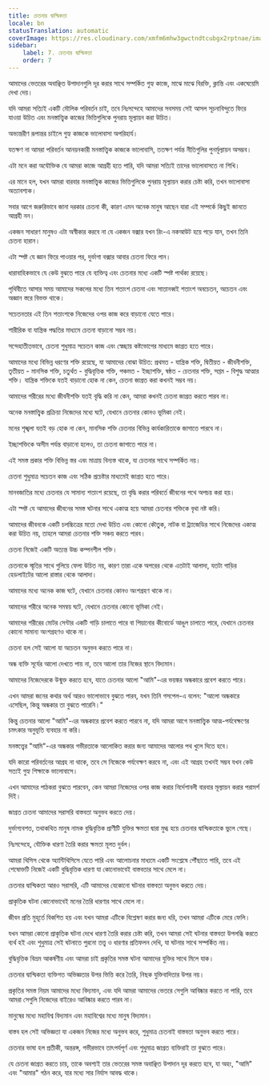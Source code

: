 ```yaml
---
title: চেতনার দ্বান্দ্বিকতা
locale: bn
statusTranslation: automatic
coverImage: https://res.cloudinary.com/xmfm6mhw3gwctndtcubgx2rptnae/image/upload/v1741354419/small_cover_la_gran_rebelion_28716e29d2.webp
sidebar:
    label: 7. চেতনার দ্বান্দ্বিকতা
    order: 7
---
```

আমাদের ভেতরের অবাঞ্ছিত উপাদানগুলি দূর করার সাথে সম্পর্কিত গুহ্য কাজে, মাঝে মাঝে বিরক্তি, ক্লান্তি এবং একঘেয়েমি দেখা দেয়।

যদি আমরা সত্যিই একটি মৌলিক পরিবর্তন চাই, তবে নিঃসন্দেহে আমাদের সবসময় সেই আসল সূচনাবিন্দুতে ফিরে যাওয়া উচিত এবং মনস্তাত্ত্বিক কাজের ভিত্তিগুলিকে পুনরায় মূল্যায়ন করা উচিত।

অভ্যন্তরীণ রূপান্তর চাইলে গুহ্য কাজকে ভালোবাসা অপরিহার্য।

যতক্ষণ না আমরা পরিবর্তন আনয়নকারী মনস্তাত্ত্বিক কাজকে ভালোবাসি, ততক্ষণ পর্যন্ত নীতিগুলির পুনর্মূল্যায়ন অসম্ভব।

এটা মনে করা অযৌক্তিক যে আমরা কাজে আগ্রহী হতে পারি, যদি আমরা সত্যিই তাদের ভালোবাসতে না শিখি।

এর মানে হল, যখন আমরা বারবার মনস্তাত্ত্বিক কাজের ভিত্তিগুলিকে পুনরায় মূল্যায়ন করার চেষ্টা করি, তখন ভালোবাসা অত্যাবশ্যক।

সবার আগে জরুরিভাবে জানা দরকার চেতনা কী, কারণ এমন অনেক মানুষ আছেন যারা এই সম্পর্কে কিছুই জানতে আগ্রহী নন।

একজন সাধারণ মানুষও এটা অস্বীকার করবে না যে একজন বক্সার যখন রিং-এ নকআউট হয়ে পড়ে যান, তখন তিনি চেতনা হারান।

এটা স্পষ্ট যে জ্ঞান ফিরে পাওয়ার পর, দুর্ভাগা বক্সার আবার চেতনা ফিরে পান।

ধারাবাহিকভাবে যে কেউ বুঝতে পারে যে ব্যক্তিত্ব এবং চেতনার মধ্যে একটি স্পষ্ট পার্থক্য রয়েছে।

পৃথিবীতে আসার সময় আমাদের সকলের মধ্যে তিন শতাংশ চেতনা এবং সাতানব্বই শতাংশ অবচেতন, অচেতন এবং অজ্ঞান স্তরে বিভক্ত থাকে।

সচেতনতার এই তিন শতাংশকে নিজেদের ওপর কাজ করে বাড়ানো যেতে পারে।

শারীরিক বা যান্ত্রিক পদ্ধতির মাধ্যমে চেতনা বাড়ানো সম্ভব নয়।

সন্দেহাতীতভাবে, চেতনা শুধুমাত্র সচেতন কাজ এবং স্বেচ্ছায় কষ্টভোগের মাধ্যমে জাগ্রত হতে পারে।

আমাদের মধ্যে বিভিন্ন ধরণের শক্তি রয়েছে, যা আমাদের বোঝা উচিত: প্রথমত - যান্ত্রিক শক্তি, দ্বিতীয়ত - জীবনীশক্তি, তৃতীয়ত - মানসিক শক্তি, চতুর্থত - বুদ্ধিবৃত্তিক শক্তি, পঞ্চমত - ইচ্ছাশক্তি, ষষ্ঠত - চেতনার শক্তি, সপ্তম - বিশুদ্ধ আত্মার শক্তি। যান্ত্রিক শক্তিকে যতই বাড়ানো হোক না কেন, চেতনা জাগ্রত করা কখনই সম্ভব নয়।

আমাদের শরীরের মধ্যে জীবনীশক্তি যতই বৃদ্ধি করি না কেন, আমরা কখনই চেতনা জাগ্রত করতে পারব না।

অনেক মনস্তাত্ত্বিক প্রক্রিয়া নিজেদের মধ্যে ঘটে, যেখানে চেতনার কোনও ভূমিকা নেই।

মনের শৃঙ্খলা যতই বড় হোক না কেন, মানসিক শক্তি চেতনার বিভিন্ন কার্যকারিতাকে জাগাতে পারবে না।

ইচ্ছাশক্তিকে অসীম পর্যন্ত বাড়ানো হলেও, তা চেতনা জাগাতে পারে না।

এই সমস্ত প্রকার শক্তি বিভিন্ন স্তর এবং মাত্রায় বিন্যস্ত থাকে, যা চেতনার সাথে সম্পর্কিত নয়।

চেতনা শুধুমাত্র সচেতন কাজ এবং সঠিক প্রচেষ্টার মাধ্যমেই জাগ্রত হতে পারে।

মানবজাতির মধ্যে চেতনার যে সামান্য শতাংশ রয়েছে, তা বৃদ্ধি করার পরিবর্তে জীবনের পথে অপচয় করা হয়।

এটা স্পষ্ট যে আমাদের জীবনের সমস্ত ঘটনার সাথে একাত্ম হয়ে আমরা চেতনার শক্তিকে বৃথা নষ্ট করি।

আমাদের জীবনকে একটি চলচ্চিত্রের মতো দেখা উচিত এবং কোনো কৌতুক, নাটক বা ট্র্যাজেডির সাথে নিজেদের একাত্ম করা উচিত নয়, তাহলে আমরা চেতনার শক্তি সঞ্চয় করতে পারব।

চেতনা নিজেই একটি অত্যন্ত উচ্চ কম্পনশীল শক্তি।

চেতনাকে স্মৃতির সাথে গুলিয়ে ফেলা উচিত নয়, কারণ তারা একে অপরের থেকে এতটাই আলাদা, যতটা গাড়ির হেডলাইটের আলো রাস্তার থেকে আলাদা।

আমাদের মধ্যে অনেক কাজ ঘটে, যেখানে চেতনার কোনও অংশগ্রহণ থাকে না।

আমাদের শরীরে অনেক সমন্বয় ঘটে, যেখানে চেতনার কোনো ভূমিকা নেই।

আমাদের শরীরের মোটর সেন্টার একটি গাড়ি চালাতে পারে বা পিয়ানোর কীবোর্ডে আঙুল চালাতে পারে, যেখানে চেতনার কোনো সামান্য অংশগ্রহণও থাকে না।

চেতনা হল সেই আলো যা অচেতন অনুভব করতে পারে না।

অন্ধ ব্যক্তি সূর্যের আলো দেখতে পায় না, তবে আলো তার নিজের স্থানে বিদ্যমান।

আমাদের নিজেদেরকে উন্মুক্ত করতে হবে, যাতে চেতনার আলো "আমি"-এর ভয়ঙ্কর অন্ধকারে প্রবেশ করতে পারে।

এখন আমরা জনের কথার অর্থ আরও ভালোভাবে বুঝতে পারব, যখন তিনি গসপেল-এ বলেন: "আলো অন্ধকারে এসেছিল, কিন্তু অন্ধকার তা বুঝতে পারেনি।"

কিন্তু চেতনার আলো "আমি"-এর অন্ধকারে প্রবেশ করতে পারবে না, যদি আমরা আগে মনস্তাত্ত্বিক আত্ম-পর্যবেক্ষণের চমৎকার অনুভূতি ব্যবহার না করি।

মনস্তত্ত্বের "আমি"-এর অন্ধকার গভীরতাকে আলোকিত করার জন্য আমাদের আলোর পথ খুলে দিতে হবে।

যদি কারো পরিবর্তনের আগ্রহ না থাকে, তবে সে নিজেকে পর্যবেক্ষণ করবে না, এবং এই আগ্রহ তখনই সম্ভব যখন কেউ সত্যই গুহ্য শিক্ষাকে ভালোবাসে।

এখন আমাদের পাঠকরা বুঝতে পারবেন, কেন আমরা নিজেদের ওপর কাজ করার নির্দেশাবলী বারবার মূল্যায়ন করার পরামর্শ দিই।

জাগ্রত চেতনা আমাদের সরাসরি বাস্তবতা অনুভব করতে দেয়।

দুর্ভাগ্যবশত, তথাকথিত মানুষ নামক বুদ্ধিবৃত্তিক প্রাণীটি যুক্তির ক্ষমতা দ্বারা মুগ্ধ হয়ে চেতনার দ্বান্দ্বিকতাকে ভুলে গেছে।

নিঃসন্দেহে, যৌক্তিক ধারণা তৈরি করার ক্ষমতা মূলত দুর্বল।

আমরা থিসিস থেকে অ্যান্টিথিসিসে যেতে পারি এবং আলোচনার মাধ্যমে একটি সংশ্লেষে পৌঁছাতে পারি, তবে এই শেষোক্তটি নিজেই একটি বুদ্ধিবৃত্তিক ধারণা যা কোনোভাবেই বাস্তবতার সাথে মেলে না।

চেতনার দ্বান্দ্বিকতা আরও সরাসরি, এটি আমাদের যেকোনো ঘটনার বাস্তবতা অনুভব করতে দেয়।

প্রাকৃতিক ঘটনা কোনোভাবেই মনের তৈরি ধারণার সাথে মেলে না।

জীবন প্রতি মুহূর্তে বিকশিত হয় এবং যখন আমরা এটিকে বিশ্লেষণ করার জন্য ধরি, তখন আমরা এটিকে মেরে ফেলি।

যখন আমরা কোনো প্রাকৃতিক ঘটনা দেখে ধারণা তৈরি করার চেষ্টা করি, তখন আমরা সেই ঘটনার বাস্তবতা উপলব্ধি করতে ব্যর্থ হই এবং শুধুমাত্র সেই ঘটনাতে পুরনো তত্ত্ব ও ধারণার প্রতিফলন দেখি, যা ঘটনার সাথে সম্পর্কিত নয়।

বুদ্ধিবৃত্তিক বিভ্রম আকর্ষণীয় এবং আমরা চাই প্রকৃতির সমস্ত ঘটনা আমাদের যুক্তির সাথে মিলে যাক।

চেতনার দ্বান্দ্বিকতা ব্যক্তিগত অভিজ্ঞতার উপর ভিত্তি করে তৈরি, নিছক যুক্তিবাদিতার উপর নয়।

প্রকৃতির সমস্ত নিয়ম আমাদের মধ্যে বিদ্যমান, এবং যদি আমরা আমাদের ভেতরে সেগুলি আবিষ্কার করতে না পারি, তবে আমরা সেগুলি নিজেদের বাইরেও আবিষ্কার করতে পারব না।

মানুষের মধ্যে মহাবিশ্ব বিদ্যমান এবং মহাবিশ্বের মধ্যে মানুষ বিদ্যমান।

বাস্তব হল সেই অভিজ্ঞতা যা একজন নিজের মধ্যে অনুভব করে, শুধুমাত্র চেতনাই বাস্তবতা অনুভব করতে পারে।

চেতনার ভাষা হল প্রতীকী, অন্তরঙ্গ, গভীরভাবে তাৎপর্যপূর্ণ এবং শুধুমাত্র জাগ্রত ব্যক্তিরাই তা বুঝতে পারে।

যে চেতনা জাগ্রত করতে চায়, তাকে অবশ্যই তার ভেতরের সমস্ত অবাঞ্ছিত উপাদান দূর করতে হবে, যা অহং, "আমি" এবং "আমার" গঠন করে, যার মধ্যে সার নির্যাস আবদ্ধ থাকে।

